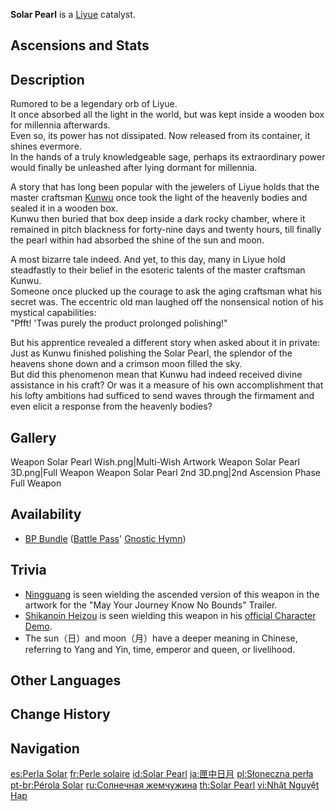 {{Weapon Infobox
|id             = 14405
|image          = <gallery>
Weapon Solar Pearl.png|Base
Weapon Solar Pearl 2nd.png|2nd Ascension
</gallery>
|type           = Catalyst
|series         = Kunwu
|series2        = Gnostic Hymn
|releaseDate    = 2020-09-28
|quality        = 4
|base_atk       = 42
|2nd_stat_type  = CRIT Rate
|2nd_stat       = 6%
|passive        = Solar Shine
|effect         = Normal Attack hits increase Elemental Skill and Elemental Burst DMG by (var1)% for 6s. Likewise, Elemental Skill or Elemental Burst hits increase Normal Attack DMG by (var1)% for 6s.
|eff_rank1_var1 = 20
|eff_rank2_var1 = 25
|eff_rank3_var1 = 30
|eff_rank4_var1 = 35
|eff_rank5_var1 = 40
|obtain         = Battle Pass
|eff_att1       = DMG Bonus
|eff_att2       = Normal Attack DMG Bonus
|eff_att3       = Elemental Skill DMG Bonus
|eff_att4       = Elemental Burst DMG Bonus
|eff_att5       = Effect Triggered by Normal Attack
}}
{{Description|A dull, golden pearl made of an unknown substance that harbors the light of the sun and the moon, and pulses with a warm strength.}}
'''Solar Pearl'''{{Lang|zh=匣里日月|zh_tl=Sun and Moon in a Box}} is a [[Liyue]] catalyst.

==Ascensions and Stats==
{{Weapon Ascensions and Stats
|ascendMat1 = Luminous Sands from Guyun
|ascendMat2 = Lustrous Stone from Guyun
|ascendMat3 = Relic from Guyun
|ascendMat4 = Divine Body from Guyun
|bossMat1   = Hunter's Sacrificial Knife
|bossMat2   = Agent's Sacrificial Knife
|bossMat3   = Inspector's Sacrificial Knife
|commonMat1 = Whopperflower Nectar
|commonMat2 = Shimmering Nectar
|commonMat3 = Energy Nectar
}}

==Description==
Rumored to be a legendary orb of Liyue.<br />
It once absorbed all the light in the world, but was kept inside a wooden box for millennia afterwards.<br />
Even so, its power has not dissipated. Now released from its container, it shines evermore.<br />
In the hands of a truly knowledgeable sage, perhaps its extraordinary power would finally be unleashed after lying dormant for millennia.

A story that has long been popular with the jewelers of Liyue holds that the master craftsman [[Kunwu]] once took the light of the heavenly bodies and sealed it in a wooden box.<br />
Kunwu then buried that box deep inside a dark rocky chamber, where it remained in pitch blackness for forty-nine days and twenty hours, till finally the pearl within had absorbed the shine of the sun and moon.

A most bizarre tale indeed. And yet, to this day, many in Liyue hold steadfastly to their belief in the esoteric talents of the master craftsman Kunwu.<br />
Someone once plucked up the courage to ask the aging craftsman what his secret was. The eccentric old man laughed off the nonsensical notion of his mystical capabilities:<br />
"Pfft! 'Twas purely the product prolonged polishing!"

But his apprentice revealed a different story when asked about it in private: Just as Kunwu finished polishing the Solar Pearl, the splendor of the heavens shone down and a crimson moon filled the sky.<br />
But did this phenomenon mean that Kunwu had indeed received divine assistance in his craft? Or was it a measure of his own accomplishment that his lofty ambitions had sufficed to send waves through the firmament and even elicit a response from the heavenly bodies?

==Gallery==
<gallery>
Weapon Solar Pearl Wish.png|Multi-Wish Artwork
Weapon Solar Pearl 3D.png|Full Weapon
Weapon Solar Pearl 2nd 3D.png|2nd Ascension Phase Full Weapon
</gallery>

==Availability==
*[[BP Bundle]] ([[Battle Pass]]' [[Gnostic Hymn]])

==Trivia==
*[[Ningguang]] is seen wielding the ascended version of this weapon in the artwork for the "May Your Journey Know No Bounds" Trailer.
*[[Shikanoin Heizou]] is seen wielding this weapon in his [https://youtu.be/mp-u0LmUikU official Character Demo].
*The sun（日）and moon（月）have a deeper meaning in Chinese, referring to Yang and Yin, time, emperor and queen, or livelihood.

==Other Languages==
{{Flex|
===Weapon===
{{Other Languages
|en      = Solar Pearl
|zhs     = 匣里日月
|zhs_rm  = Xiá Lǐ Rìyuè
|zht     = 匣裡日月
|zht_rm  = Xiá Lǐ Rìyuè
|zh_tl   = Sun and Moon/Time in a Box
|ja      = 匣中日月
|ja_rm   = Kouchuu Jitsugetsu
|ja_tl   = Sun and Moon In a Box
|ko      = 일월의 정수
|ko_rm   = Ilwol-ui Jeongsu
|ko_tl   = Essence of Sun and Moon
|es      = Perla Solar
|es_tl   = Solar Pearl
|fr      = Perle solaire
|fr_tl   = Solar Pearl
|ru      = Солнечная жемчужина
|ru_tl   = Solar Pearl
|th      = Solar Pearl
|vi      = {{tt|Nhật Nguyệt|日月}} {{tt|Hạp|匣}}
|vi_tl   = Box of Sun and Moon
|de      = Sonne und Mond
|de_tl   = Sun and Moon
|id      = Solar Pearl
|pt      = Pérola Solar
|pt_tl   = Solar Pearl
|tr      = Güneş İncisi
|tr_tl   = 
|it      = Perla Solare
|it_tl   = Solar Pearl
}}
|
===Passive===
{{Other Languages
|en      = Solar Shine
|zhs     = 日月辉
|zhs_rm  = Rìyuè-huī
|zht     = 日月輝
|zht_rm  = Rìyuè-huī
|zh_tl   = 
|ja      = 日月の輝き
|ja_rm   = Jitsugetsu no Kagayaki
|ja_tl   = Brilliance of Sun and Moon
|ko      = 해와 달의 광휘
|ko_rm   = Haewa Dal-ui Gwanghwi
|ko_tl   = Brilliance of Sun and Moon
|es      = Brillo solar
|es_tl   = Sunshine
|fr      = Rayonnement céleste
|fr_tl   = Celestial Radiation
|ru      = Божественный свет
|ru_tl   = Divine Light
|th      = Solar Shine
|vi      = Nhật Nguyệt Huy
|vi_tl   = 
|de      = Himmlisches Leuchten
|de_tl   = 
|id      = Solar Shine
|pt      = Brilho Celestial
|pt_tl   = 
|tr      = Güneş Parıltısı
|tr_tl   = 
|it      = Splendore solare
|it_tl   = 
}}
}}

==Change History==
{{Change History|1.0}}

==Navigation==
{{Weapons by Series Navbox|series=Gnostic Hymn}}
{{Weapons by Series Navbox|series=Kunwu}}
{{Weapon Navbox|type=Catalysts}}

[[es:Perla Solar]]
[[fr:Perle solaire]]
[[id:Solar Pearl]]
[[ja:匣中日月]]
[[pl:Słoneczna perła]]
[[pt-br:Pérola Solar]]
[[ru:Солнечная жемчужина]]
[[th:Solar Pearl]]
[[vi:Nhật Nguyệt Hạp]]